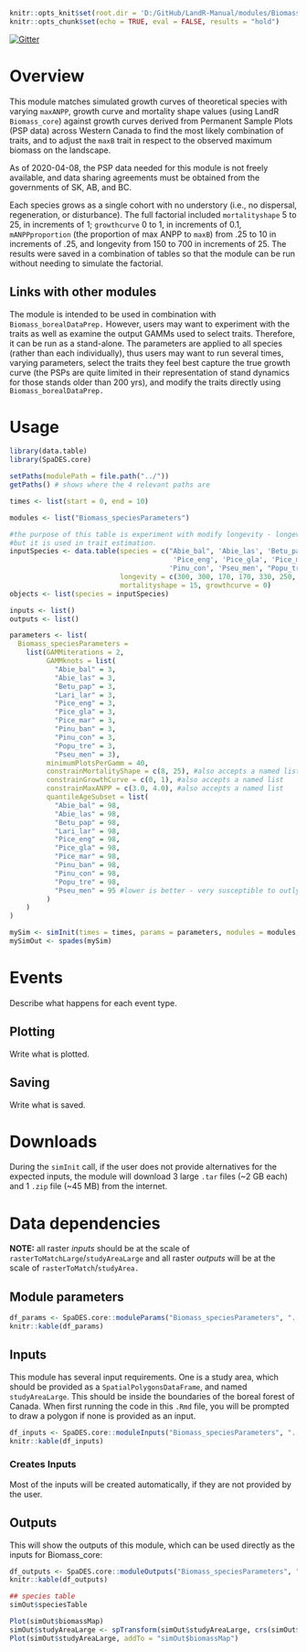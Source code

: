 
```r
knitr::opts_knit$set(root.dir = 'D:/GitHub/LandR-Manual/modules/Biomass_speciesParameters')
knitr::opts_chunk$set(echo = TRUE, eval = FALSE, results = "hold")
```

[![Gitter](https://badges.gitter.im/PredictiveEcology/LandR_Biomass.svg)](https://gitter.im/PredictiveEcology/LandR_Biomass?utm_source=badge&utm_medium=badge&utm_campaign=pr-badge)

# Overview

This module matches simulated growth curves of theoretical species with varying `maxANPP`, growth curve and mortality shape values (using LandR `Biomass_core`) against growth curves derived from Permanent Sample Plots (PSP data) across Western Canada to find the most likely combination of traits, and to adjust the `maxB` trait in respect to the observed maximum biomass on the landscape.

As of 2020-04-08, the PSP data needed for this module is not freely available, and data sharing agreements must be obtained from the governments of SK, AB, and BC. 

Each species grows as a single cohort with no understory (i.e., no dispersal, regeneration, or disturbance).
The full factorial included `mortalityshape` 5 to 25, in increments of 1; `growthcurve` 0 to 1, in increments of 0.1, 
`mANPPproportion` (the proportion of max ANPP to `maxB`) from .25 to 10 in increments of .25, and longevity from 150 to 700 in increments of 25. 
The results were saved in a combination of tables so that the module can be run without needing to simulate the factorial.

## Links with other modules

The module is intended to be used in combination with `Biomass_borealDataPrep.` 
However, users may want to experiment with the traits as well as examine the output GAMMs used to select traits. 
Therefore, it can be run as a stand-alone. The parameters are applied to all species (rather than each individually),
thus users may want to run several times, varying parameters, select the traits they feel best capture the true growth curve
(the PSPs are quite limited in their representation of stand dynamics for those stands older than 200 yrs), and modify the traits
directly using `Biomass_borealDataPrep.` 

# Usage

```r
library(data.table)
library(SpaDES.core)

setPaths(modulePath = file.path("../"))
getPaths() # shows where the 4 relevant paths are

times <- list(start = 0, end = 10)

modules <- list("Biomass_speciesParameters")

#the purpose of this table is experiment with modify longevity - longevity is not estimated by the module
#but it is used in trait estimation. 
inputSpecies <- data.table(species = c("Abie_bal", 'Abie_las', 'Betu_pap', 'Lari_lar',
                                        'Pice_eng', 'Pice_gla', 'Pice_mar', 'Pinu_ban',
                                       'Pinu_con', 'Pseu_men', "Popu_tre"),
                           longevity = c(300, 300, 170, 170, 330, 250, 250, 175, 300, 600, 200),
                           mortalityshape = 15, growthcurve = 0)
objects <- list(species = inputSpecies)

inputs <- list()
outputs <- list()

parameters <- list(
  Biomass_speciesParameters = 
    list(GAMMiterations = 2, 
         GAMMknots = list(
           "Abie_bal" = 3,
           "Abie_las" = 3,
           "Betu_pap" = 3,
           "Lari_lar" = 3,
           "Pice_eng" = 3,
           "Pice_gla" = 3,
           "Pice_mar" = 3,
           "Pinu_ban" = 3,
           "Pinu_con" = 3, 
           "Popu_tre" = 3,
           "Pseu_men" = 3),
         minimumPlotsPerGamm = 40, 
         constrainMortalityShape = c(8, 25), #also accepts a named list
         constrainGrowthCurve = c(0, 1), #also accepts a named list
         constrainMaxANPP = c(3.0, 4.0), #also accepts a named list
         quantileAgeSubset = list(
           "Abie_bal" = 98, 
           "Abie_las" = 98, 
           "Betu_pap" = 98, 
           "Lari_lar" = 98, 
           "Pice_eng" = 98, 
           "Pice_gla" = 98, 
           "Pice_mar" = 98, 
           "Pinu_ban" = 98, 
           "Pinu_con" = 98, 
           "Popu_tre" = 98, 
           "Pseu_men" = 95 #lower is better - very susceptible to outlying stand age
         )
    )
)

mySim <- simInit(times = times, params = parameters, modules = modules, objects = objects)
mySimOut <- spades(mySim)
```

# Events

Describe what happens for each event type.

## Plotting

Write what is plotted.

## Saving

Write what is saved.

# Downloads

During the `simInit` call, if the user does not provide alternatives for the expected inputs, the module will download 3 large `.tar` files (~2 GB each) and 1 `.zip` file (~45 MB) from the internet.

# Data dependencies

**NOTE:** all raster _inputs_ should be at the scale of `rasterToMatchLarge`/`studyAreaLarge` and all raster _outputs_ will be at the scale of `rasterToMatch`/`studyArea.`

## Module parameters

```r
df_params <- SpaDES.core::moduleParams("Biomass_speciesParameters", "..")
knitr::kable(df_params)
```

## Inputs

This module has several input requirements. 
One is a study area, which should be provided as a `SpatialPolygonsDataFrame`, and named `studyAreaLarge`.
This should be inside the boundaries of the boreal forest of Canada. 
When first running the code in this `.Rmd` file, you will be prompted to draw a polygon if none is provided as an input.

```r
df_inputs <- SpaDES.core::moduleInputs("Biomass_speciesParameters", "..")
knitr::kable(df_inputs)
```

### Creates Inputs

Most of the inputs will be created automatically, if they are not provided by the user. 

## Outputs

This will show the outputs of this module, which can be used directly as the inputs for Biomass_core:

```r
df_outputs <- SpaDES.core::moduleOutputs("Biomass_speciesParameters", "..")
knitr::kable(df_outputs)
```

```r
## species table
simOut$speciesTable
```

```r
Plot(simOut$biomassMap)
simOut$studyAreaLarge <- spTransform(simOut$studyAreaLarge, crs(simOut$biomassMap))
Plot(simOut$studyAreaLarge, addTo = "simOut$biomassMap")
```
